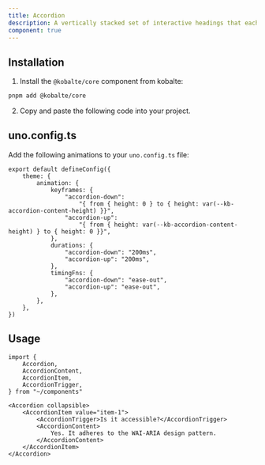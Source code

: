 ```yaml
---
title: Accordion
description: A vertically stacked set of interactive headings that each reveal a section of content.
component: true
---
```


<ComponentExample src="/src/components/examples/accordion/demo.tsx">
	<div className="max-w-[70%] w-full">
		<AccordionDemo />
	</div>
</ComponentExample>

## Installation

1. Install the `@kobalte/core` component from kobalte:

```bash
pnpm add @kobalte/core
```

2. Copy and paste the following code into your project.

<ComponentSource src="/src/components/ui/accordion.tsx" />

## uno.config.ts

Add the following animations to your `uno.config.ts` file:

```tsx title="uno.config.ts" {3-18}
export default defineConfig({
	theme: {
		animation: {
			keyframes: {
				"accordion-down":
					"{ from { height: 0 } to { height: var(--kb-accordion-content-height) }}",
				"accordion-up":
					"{ from { height: var(--kb-accordion-content-height) } to { height: 0 }}",
			},
			durations: {
				"accordion-down": "200ms",
				"accordion-up": "200ms",
			},
			timingFns: {
				"accordion-down": "ease-out",
				"accordion-up": "ease-out",
			},
		},
	},
})
```

## Usage

```tsx
import {
	Accordion,
	AccordionContent,
	AccordionItem,
	AccordionTrigger,
} from "~/components"
```

```tsx
<Accordion collapsible>
	<AccordionItem value="item-1">
		<AccordionTrigger>Is it accessible?</AccordionTrigger>
		<AccordionContent>
			Yes. It adheres to the WAI-ARIA design pattern.
		</AccordionContent>
	</AccordionItem>
</Accordion>
```
